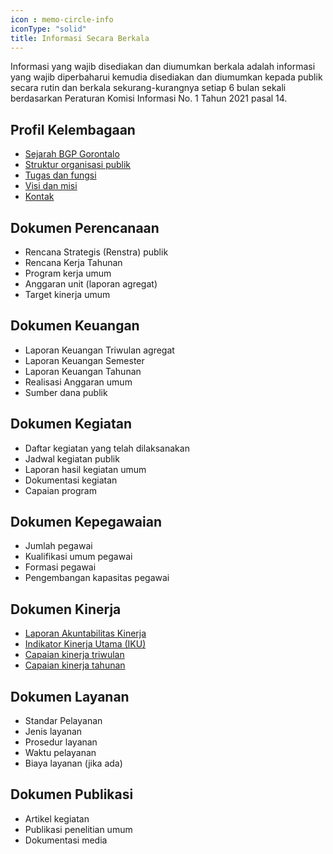 ```yaml
---
icon : memo-circle-info
iconType: "solid"
title: Informasi Secara Berkala
---
```

Informasi yang wajib disediakan dan diumumkan berkala adalah informasi yang wajib diperbaharui kemudia disediakan dan diumumkan kepada publik secara rutin dan berkala sekurang-kurangnya setiap 6 bulan sekali berdasarkan Peraturan Komisi Informasi No. 1 Tahun 2021 pasal 14.

## Profil Kelembagaan
- [Sejarah BGP Gorontalo](https://bgpgorontalo.kemdikbud.go.id/sejarah-bgp-gorontalo/?utm_source=ppid)
- [Struktur organisasi publik](https://bgpgorontalo.kemdikbud.go.id/struktur-organisasi/?utm_source=ppid)
- [Tugas dan fungsi](https://bgpgorontalo.kemdikbud.go.id/tugas-dan-fungsi/?utm_source=ppid)
- [Visi dan misi](https://bgpgorontalo.kemdikbud.go.id/visi-dan-misi-bgp-gorontalo/?utm_source=ppid)
- [Kontak](/kontak)

## Dokumen Perencanaan
- Rencana Strategis (Renstra) publik
- Rencana Kerja Tahunan
- Program kerja umum
- Anggaran unit (laporan agregat)
- Target kinerja umum

## Dokumen Keuangan
- Laporan Keuangan Triwulan agregat
- Laporan Keuangan Semester
- Laporan Keuangan Tahunan
- Realisasi Anggaran umum
- Sumber dana publik

## Dokumen Kegiatan
- Daftar kegiatan yang telah dilaksanakan
- Jadwal kegiatan publik
- Laporan hasil kegiatan umum
- Dokumentasi kegiatan
- Capaian program

## Dokumen Kepegawaian
- Jumlah pegawai
- Kualifikasi umum pegawai
- Formasi pegawai
- Pengembangan kapasitas pegawai

## Dokumen Kinerja
- [Laporan Akuntabilitas Kinerja](/informasi/dokumen-kinerja#laporan-akuntabilitas-kinerja)
- [Indikator Kinerja Utama (IKU)](/informasi/dokumen-kinerja#indikator-kinerja-utama-iku)
- [Capaian kinerja triwulan](/informasi/dokumen-kinerja#capaian-kinerja-triwulan)
- [Capaian kinerja tahunan](/informasi/dokumen-kinerja#capaian-kinerja-tahunan)

## Dokumen Layanan
- Standar Pelayanan
- Jenis layanan
- Prosedur layanan
- Waktu pelayanan
- Biaya layanan (jika ada)

## Dokumen Publikasi
- Artikel kegiatan
- Publikasi penelitian umum
- Dokumentasi media